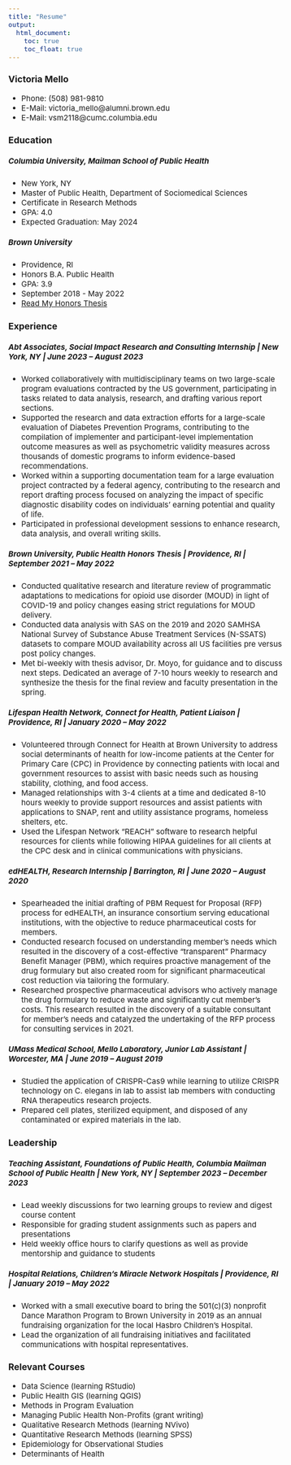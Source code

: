 ```yaml
---
title: "Resume"
output: 
  html_document:
    toc: true
    toc_float: true
---
```

<style>
  body {
    font-size: 15px; /
  }
</style>

### Victoria Mello
- Phone: (508) 981-9810
- E-Mail: victoria_mello@alumni.brown.edu
- E-Mail: vsm2118@cumc.columbia.edu

### Education

##### Columbia University, Mailman School of Public Health
* New York, NY
* Master of Public Health, Department of Sociomedical Sciences
* Certificate in Research Methods
* GPA: 4.0
* Expected Graduation: May 2024

##### Brown University
* Providence, RI
* Honors B.A. Public Health
* GPA: 3.9
* September 2018 - May 2022
* [Read My Honors Thesis](VMthesis.pdf)

### Experience

##### Abt Associates, Social Impact Research and Consulting Internship  |  New York, NY | June 2023 – August 2023
* Worked collaboratively with multidisciplinary teams on two large-scale program evaluations contracted by the US government, participating in tasks related to data analysis, research, and drafting various report sections.
* Supported the research and data extraction efforts for a large-scale evaluation of Diabetes Prevention Programs, contributing to the compilation of implementer and participant-level implementation outcome measures as well as psychometric validity measures across thousands of domestic programs to inform evidence-based recommendations.
* Worked within a supporting documentation team for a large evaluation project contracted by a federal agency, contributing to the research and report drafting process focused on analyzing the impact of specific diagnostic disability codes on individuals' earning potential and quality of life. 
* Participated in professional development sessions to enhance research, data analysis, and overall writing skills.

##### Brown University, Public Health Honors Thesis  |  Providence, RI | September 2021 – May 2022
* Conducted qualitative research and literature review of programmatic adaptations to medications for opioid use disorder (MOUD) in light of COVID-19 and policy changes easing strict regulations for MOUD delivery.
* Conducted data analysis with SAS on the 2019 and 2020 SAMHSA National Survey of Substance Abuse Treatment Services (N-SSATS) datasets to compare MOUD availability across all US facilities pre versus post policy changes. 
* Met bi-weekly with thesis advisor, Dr. Moyo, for guidance and to discuss next steps. Dedicated an average of 7-10 hours weekly to research and synthesize the thesis for the final review and faculty presentation in the spring.

##### Lifespan Health Network, Connect for Health, Patient Liaison  |  Providence, RI | January 2020 – May 2022

* Volunteered through Connect for Health at Brown University to address social determinants of health for low-income patients at the Center for Primary Care (CPC) in Providence by connecting patients with local and government resources to assist with basic needs such as housing stability, clothing, and food access.
* Managed relationships with 3-4 clients at a time and dedicated 8-10 hours weekly to provide support resources and assist patients with applications to SNAP, rent and utility assistance programs, homeless shelters, etc. 
* Used the Lifespan Network “REACH” software to research helpful resources for clients while following HIPAA guidelines for all clients at the CPC desk and in clinical communications with physicians. 

##### edHEALTH, Research Internship  |  Barrington, RI | June 2020 – August 2020
* Spearheaded the initial drafting of PBM Request for Proposal (RFP) process for edHEALTH, an insurance consortium serving educational institutions, with the objective to reduce pharmaceutical costs for members. 
* Conducted research focused on understanding member’s needs which resulted in the discovery of a cost-effective “transparent” Pharmacy Benefit Manager (PBM), which requires proactive management of the drug formulary but also created room for significant pharmaceutical cost reduction via tailoring the formulary.
* Researched prospective pharmaceutical advisors who actively manage the drug formulary to reduce waste and significantly cut member’s costs. This research resulted in the discovery of a suitable consultant for member’s needs and catalyzed the undertaking of the RFP process for consulting services in 2021.

##### UMass Medical School, Mello Laboratory, Junior Lab Assistant  |  Worcester, MA | June 2019 – August 2019
* Studied the application of CRISPR-Cas9 while learning to utilize CRISPR technology on C. elegans in lab to assist lab members with conducting RNA therapeutics research projects.
* Prepared cell plates, sterilized equipment, and disposed of any contaminated or expired materials in the lab.


### Leadership

##### Teaching Assistant, Foundations of Public Health, Columbia Mailman School of Public Health |  New York, NY | September 2023 – December 2023
* Lead weekly discussions for two learning groups to review and digest course content
* Responsible for grading student assignments such as papers and presentations 
* Held weekly office hours to clarify questions as well as provide mentorship and guidance to students

##### Hospital Relations, Children’s Miracle Network Hospitals  |  Providence, RI | January 2019 – May 2022
* Worked with a small executive board to bring the 501(c)(3) nonprofit Dance Marathon Program to Brown University in 2019 as an annual fundraising organization for the local Hasbro Children’s Hospital. 
* Lead the organization of all fundraising initiatives and facilitated communications with hospital representatives.


### Relevant Courses 
* Data Science (learning RStudio)
* Public Health GIS (learning QGIS)
* Methods in Program Evaluation 
* Managing Public Health Non-Profits (grant writing)
* Qualitative Research Methods (learning NVivo)
* Quantitative Research Methods (learning SPSS)
* Epidemiology for Observational Studies 
* Determinants of Health 

